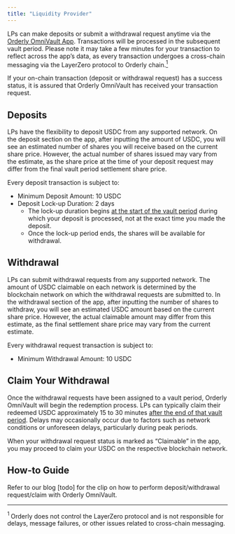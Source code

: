 ```yaml
---
title: "Liquidity Provider"
---
```


LPs can make deposits or submit a withdrawal request anytime via the [Orderly OmniVault App](https://app.orderly.network/vaults). Transactions will be processed in the subsequent vault period. Please note it may take a few minutes for your transaction to reflect across the app’s data, as every transaction undergoes a cross-chain messaging via the LayerZero protocol to Orderly chain.<a href="#ref21"><sup>1 </sup></a>

If your on-chain transaction (deposit or withdrawal request) has a success status, it is assured that Orderly OmniVault has received your transaction request.

## Deposits

LPs have the flexibility to deposit USDC from any supported network. On the deposit section on the app, after inputting the amount of USDC, you will see an estimated number of shares you will receive based on the current share price. However, the actual number of shares issued may vary from the estimate, as the share price at the time of your deposit request may differ from the final vault period settlement share price.

Every deposit transaction is subject to:

- Minimum Deposit Amount: 10 USDC
- Deposit Lock-up Duration: 2 days
  - The lock-up duration begins <u>at the start of the vault period</u> during which your deposit is processed, not at the exact time you made the deposit.
  - Once the lock-up period ends, the shares will be available for withdrawal.

## Withdrawal

LPs can submit withdrawal requests from any supported network. The amount of USDC claimable on each network is determined by the blockchain network on which the withdrawal requests are submitted to. In the withdrawal section of the app, after inputting the number of shares to withdraw, you will see an estimated USDC amount based on the current share price. However, the actual claimable amount may differ from this estimate, as the final settlement share price may vary from the current estimate.

Every withdrawal request transaction is subject to:

- Minimum Withdrawal Amount: 10 USDC

## Claim Your Withdrawal

Once the withdrawal requests have been assigned to a vault period, Orderly OmniVault will begin the redemption process. LPs can typically claim their redeemed USDC approximately 15 to 30 minutes <u>after the end of that vault period</u>. Delays may occasionally occur due to factors such as network conditions or unforeseen delays, particularly during peak periods.

When your withdrawal request status is marked as “Claimable” in the app, you may proceed to claim your USDC on the respective blockchain network.

## How-to Guide

Refer to our blog [todo] for the clip on how to perform deposit/withdrawal request/claim with Orderly OmniVault.

---

<a id="ref21"><sup>1 </sup></a>  Orderly does not control the LayerZero protocol and is not responsible for delays, message failures, or other issues related to cross-chain messaging.
